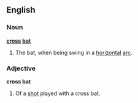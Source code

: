 ==English==
===Noun===
'''[[cross]] [[bat]]'''
#{{cricket}} The bat, when being swing in a [[horizontal]] [[arc]].
===Adjective===
'''cross bat'''
#{{cricket}} Of a [[shot]] played with a cross bat.